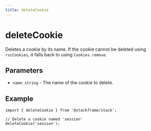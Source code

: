 ```yaml
---
title: deleteCookie
---
```


# deleteCookie

Deletes a cookie by its name. If the cookie cannot be deleted using `rscCookies`, it falls back to using `Cookies.remove`.

## Parameters

- `name`: `string` - The name of the cookie to delete.

## Example

```tsx
import { deleteCookie } from '@stackframe/stack';

// Delete a cookie named 'session'
deleteCookie('session');
```
